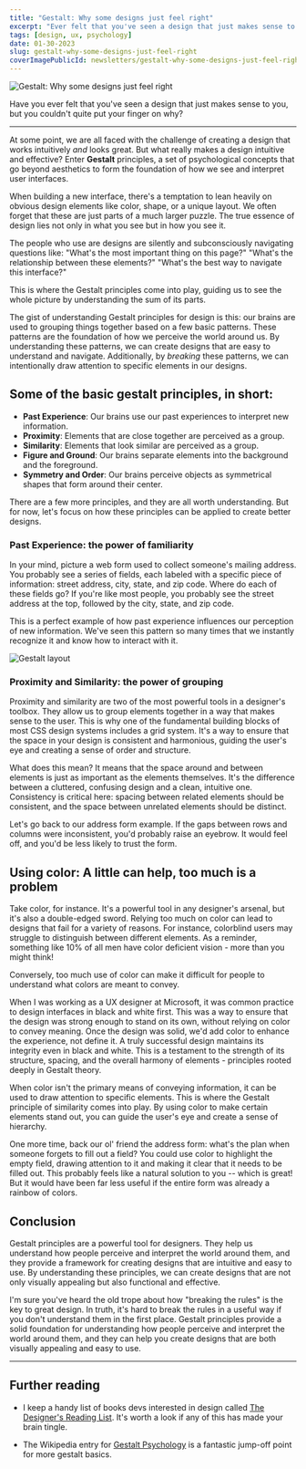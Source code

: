 ```yaml
---
title: "Gestalt: Why some designs just feel right"
excerpt: "Ever felt that you've seen a design that just makes sense to you, but you couldn't quite put your finger on why? There's rules for that. Let's talk about Gestalt"
tags: [design, ux, psychology]
date: 01-30-2023
slug: gestalt-why-some-designs-just-feel-right
coverImagePublicId: newsletters/gestalt-why-some-designs-just-feel-right/cover
---
```


<Image
  publicId="newsletters/gestalt-why-some-designs-just-feel-right/cover"
  alt="Gestalt: Why some designs just feel right"
/>

Have you ever felt that you've seen a design that just makes sense to you, but you couldn't quite put your finger on why?

---

At some point, we are all faced with the challenge of creating a design that works intuitively _and_ looks great. But what really makes a design intuitive and effective? Enter **Gestalt** principles, a set of psychological concepts that go beyond aesthetics to form the foundation of how we see and interpret user interfaces.

When building a new interface, there's a temptation to lean heavily on obvious design elements like color, shape, or a unique layout. We often forget that these are just parts of a much larger puzzle. The true essence of design lies not only in what you see but in how you see it.

The people who use are designs are silently and subconsciously navigating questions like: "What's the most important thing on this page?" "What's the relationship between these elements?" "What's the best way to navigate this interface?"

This is where the Gestalt principles come into play, guiding us to see the whole picture by understanding the sum of its parts.

The gist of understanding Gestalt principles for design is this: our brains are used to grouping things together based on a few basic patterns. These patterns are the foundation of how we perceive the world around us. By understanding these patterns, we can create designs that are easy to understand and navigate. Additionally, by _breaking_ these patterns, we can intentionally draw attention to specific elements in our designs.

## Some of the basic gestalt principles, in short:

- **Past Experience**: Our brains use our past experiences to interpret new information.
- **Proximity**: Elements that are close together are perceived as a group.
- **Similarity**: Elements that look similar are perceived as a group.
- **Figure and Ground**: Our brains separate elements into the background and the foreground.
- **Symmetry and Order**: Our brains perceive objects as symmetrical shapes that form around their center.

There are a few more principles, and they are all worth understanding. But for now, let's focus on how these principles can be applied to create better designs.

### Past Experience: the power of familiarity

In your mind, picture a web form used to collect someone's mailing address. You probably see a series of fields, each labeled with a specific piece of information: street address, city, state, and zip code. Where do each of these fields go? If you're like most people, you probably see the street address at the top, followed by the city, state, and zip code.

This is a perfect example of how past experience influences our perception of new information. We've seen this pattern so many times that we instantly recognize it and know how to interact with it.

<Image
  publicId="newsletters/gestalt-why-some-designs-just-feel-right/gestalt-layout"
  alt="Gestalt layout"
  caption="One of these address forms should feel natural. That's the power of past experience."
/>

### Proximity and Similarity: the power of grouping

Proximity and similarity are two of the most powerful tools in a designer's toolbox. They allow us to group elements together in a way that makes sense to the user. This is why one of the fundamental building blocks of most CSS design systems includes a grid system. It's a way to ensure that the space in your design is consistent and harmonious, guiding the user's eye and creating a sense of order and structure.

What does this mean? It means that the space around and between elements is just as important as the elements themselves. It's the difference between a cluttered, confusing design and a clean, intuitive one. Consistency is critical here: spacing between related elements should be consistent, and the space between unrelated elements should be distinct.

Let's go back to our address form example. If the gaps between rows and columns were inconsistent, you'd probably raise an eyebrow. It would feel off, and you'd be less likely to trust the form.


## Using color: A little can help, too much is a problem
Take color, for instance. It's a powerful tool in any designer's arsenal, but it's also a double-edged sword. Relying too much on color can lead to designs that fail for a variety of reasons. For instance, colorblind users may struggle to distinguish between different elements. As a reminder, something like 10% of all men have color deficient vision - more than you might think!

Conversely, too much use of color can make it difficult for people to understand what colors are meant to convey.

When I was working as a UX designer at Microsoft, it was common practice to design interfaces in black and white first. This was a way to ensure that the design was strong enough to stand on its own, without relying on color to convey meaning. Once the design was solid, we'd add color to enhance the experience, not define it. A truly successful design maintains its integrity even in black and white. This is a testament to the strength of its structure, spacing, and the overall harmony of elements - principles rooted deeply in Gestalt theory.

When color isn't the primary means of conveying information, it can be used to draw attention to specific elements. This is where the Gestalt principle of similarity comes into play. By using color to make certain elements stand out, you can guide the user's eye and create a sense of hierarchy.

One more time, back our ol' friend the address form: what's the plan when someone forgets to fill out a field? You could use color to highlight the empty field, drawing attention to it and making it clear that it needs to be filled out. This probably feels like a natural solution to you -- which is great! But it would have been far less useful if the entire form was already a rainbow of colors.

## Conclusion

Gestalt principles are a powerful tool for designers. They help us understand how people perceive and interpret the world around them, and they provide a framework for creating designs that are intuitive and easy to use. By understanding these principles, we can create designs that are not only visually appealing but also functional and effective.

I'm sure you've heard the old trope about how "breaking the rules" is the key to great design. In truth, it's hard to break the rules in a useful way if you don't understand them in the first place. Gestalt principles provide a solid foundation for understanding how people perceive and interpret the world around them, and they can help you create designs that are both visually appealing and easy to use.


---

## Further reading

- I keep a handy list of books devs interested in design called [The Designer's Reading List](https://hardcover.app/@irreverentmike/lists/the-designers-reading-list). It's worth a look if any of this has made your brain tingle.

- The Wikipedia entry for [Gestalt Psychology](https://en.wikipedia.org/wiki/Gestalt_psychology) is a fantastic jump-off point for more gestalt basics.
